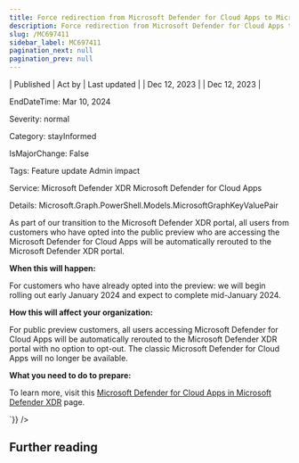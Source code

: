 ```yaml
---
title: Force redirection from Microsoft Defender for Cloud Apps to Microsoft Defender XDR public preview announcement
description: Force redirection from Microsoft Defender for Cloud Apps to Microsoft Defender XDR public preview announcement
slug: /MC697411
sidebar_label: MC697411
pagination_next: null
pagination_prev: null
---
```



| Published | Act by | Last updated |
| Dec 12, 2023 |  | Dec 12, 2023 |

EndDateTime: Mar 10, 2024

Severity: normal

Category: stayInformed

IsMajorChange: False

Tags: Feature update Admin impact

Service: Microsoft Defender XDR Microsoft Defender for Cloud Apps

Details: Microsoft.Graph.PowerShell.Models.MicrosoftGraphKeyValuePair

<div dangerouslySetInnerHTML={{__html:`
<p>As part of our transition to the Microsoft Defender XDR portal, all users from customers who have opted into the public preview who are accessing the Microsoft Defender for Cloud Apps will be automatically rerouted to the Microsoft Defender XDR portal.&nbsp;&nbsp;</p><p><b>When this will happen:</b><br></p><p>For customers who have already opted into the preview: we will begin rolling out early January 2024 and expect to complete mid-January 2024.&nbsp;</p><p><b>How this will affect your organization:</b><br></p><p>For public preview customers, all users accessing Microsoft Defender for Cloud Apps will be automatically rerouted to the Microsoft Defender XDR portal with no option to opt-out. The classic Microsoft Defender for Cloud Apps will no longer be available.&nbsp;</p><p><b>What you need to do to prepare:</b><br></p><p>To learn more, visit this <a href="https://learn.microsoft.com/microsoft-365/security/defender/microsoft-365-security-center-defender-cloud-apps?view=o365-worldwide" target="_blank">Microsoft Defender for Cloud Apps in Microsoft Defender XDR</a> page.</p>
`}} />

## Further reading
